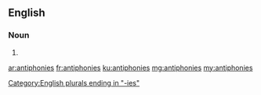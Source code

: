 ==English==

===Noun===
{{head|en|plural}}

# {{plural of|antiphony|lang=en|nocat=1}}

[[Category:English plurals ending in "-ies"]]

[[ar:antiphonies]]
[[fr:antiphonies]]
[[ku:antiphonies]]
[[mg:antiphonies]]
[[my:antiphonies]]